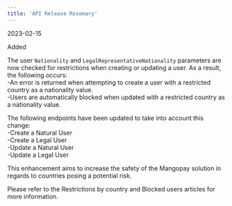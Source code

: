```yaml
---
title: 'API Release Rosemary'  
---
```

<span class="date">2023-02-15</span>  
  
  
<div class="pill pill-green">Added</div>  
  

The user `Nationality` and `LegalRepresentativeNationality` parameters are now checked for restrictions when creating or updating a user. As a result, the following occurs:  
-An error is returned when attempting to create a user with a restricted country as a nationality value.  
-Users are automatically blocked when updated with a restricted country as a nationality value.  

The following endpoints have been updated to take into account this change:  
-Create a Natural User  
-Create a Legal User  
-Update a Natural User  
-Update a Legal User  

This enhancement aims to increase the safety of the Mangopay solution in regards to countries posing a potential risk.  

Please refer to the Restrictions by country and Blocked users articles for more information.